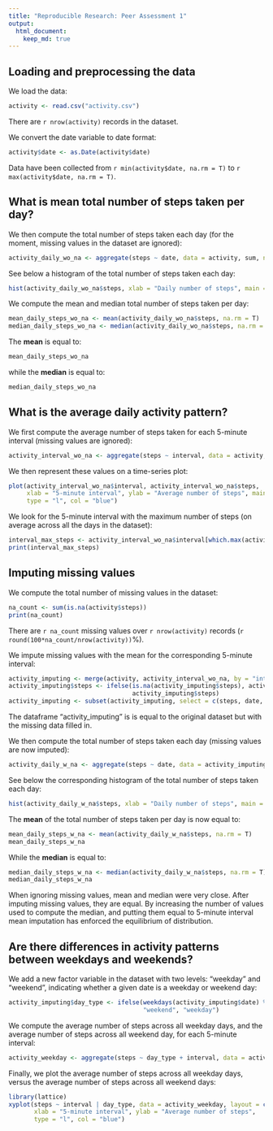 ```yaml
---
title: "Reproducible Research: Peer Assessment 1"
output: 
  html_document:
    keep_md: true
---
```



## Loading and preprocessing the data

We load the data:

```r

activity <- read.csv("activity.csv")

```

There are `r nrow(activity)` records in the dataset.

We convert the date variable to date format:

```r

activity$date <- as.Date(activity$date)

```

Data have been collected from `r min(activity$date, na.rm = T)` to `r max(activity$date, na.rm = T)`.



## What is mean total number of steps taken per day?

We then compute the total number of steps taken each day (for the moment, missing values in the dataset are ignored):

```r

activity_daily_wo_na <- aggregate(steps ~ date, data = activity, sum, na.rm = T)

```

See below a histogram of the total number of steps taken each day:

```r

hist(activity_daily_wo_na$steps, xlab = "Daily number of steps", main = "Histogram (missing values ignored)")

```

We compute the mean and median total number of steps taken per day:

```r

mean_daily_steps_wo_na <- mean(activity_daily_wo_na$steps, na.rm = T)
median_daily_steps_wo_na <- median(activity_daily_wo_na$steps, na.rm = T)

```

The **mean** is equal to:
```r

mean_daily_steps_wo_na

```

while the **median** is equal to:
```r

median_daily_steps_wo_na

```



## What is the average daily activity pattern?

We first compute the average number of steps taken for each 5-minute interval (missing values are ignored):

```r

activity_interval_wo_na <- aggregate(steps ~ interval, data = activity, mean, na.rm = T)

```


We then represent these values on a time-series plot:

```r

plot(activity_interval_wo_na$interval, activity_interval_wo_na$steps, 
     xlab = "5-minute interval", ylab = "Average number of steps", main = "",
     type = "l", col = "blue")

```

We look for the 5-minute interval with the maximum number of steps (on average across all the days in the dataset):

```r

interval_max_steps <- activity_interval_wo_na$interval[which.max(activity_interval_wo_na$steps)]
print(interval_max_steps)

```


## Imputing missing values

We compute the total number of missing values in the dataset:

```r

na_count <- sum(is.na(activity$steps))
print(na_count)

```

There are `r na_count` missing values over `r nrow(activity)` records (`r round(100*na_count/nrow(activity))`%).

We impute missing values with the mean for the corresponding 5-minute interval:

```r

activity_imputing <- merge(activity, activity_interval_wo_na, by = "interval", suffixes = c("", ".mean"))
activity_imputing$steps <- ifelse(is.na(activity_imputing$steps), activity_imputing$steps.mean,
                                  activity_imputing$steps)
activity_imputing <- subset(activity_imputing, select = c(steps, date, interval))

```

The dataframe "activity_imputing" is is equal to the original dataset but with the missing data filled in.

We then compute the total number of steps taken each day (missing values are now imputed):

```r

activity_daily_w_na <- aggregate(steps ~ date, data = activity_imputing, sum, na.rm = T)

```

See below the corresponding histogram of the total number of steps taken each day:

```r

hist(activity_daily_w_na$steps, xlab = "Daily number of steps", main = "Histogram (missing values imputed)")

```

The **mean** of the total number of steps taken per day is now equal to:

```r

mean_daily_steps_w_na <- mean(activity_daily_w_na$steps, na.rm = T)
mean_daily_steps_w_na
```

While the **median** is equal to:

```r

median_daily_steps_w_na <- median(activity_daily_w_na$steps, na.rm = T)
median_daily_steps_w_na
```

When ignoring missing values, mean and median were very close. After imputing missing values, they are equal.
By increasing the number of values used to compute the median, and putting them equal to 5-minute interval mean imputation has enforced the equilibrium of distribution.


## Are there differences in activity patterns between weekdays and weekends?

We add a new factor variable in the dataset with two levels: “weekday” and “weekend”, indicating whether a given date is a weekday or weekend day:

```r

activity_imputing$day_type <- ifelse(weekdays(activity_imputing$date) %in% c("samedi", "dimanche"),
                                     "weekend", "weekday")
```


We compute the average number of steps across all weekday days, and the average number of steps across all weekend day, for each 5-minute interval:

```r

activity_weekday <- aggregate(steps ~ day_type + interval, data = activity_imputing, mean, na.rm = T)

```


Finally, we plot the average number of steps across all weekday days, versus the average number of steps across all weekend days:

```r
library(lattice)
xyplot(steps ~ interval | day_type, data = activity_weekday, layout = c(1,2),  
       xlab = "5-minute interval", ylab = "Average number of steps",
       type = "l", col = "blue")

```






